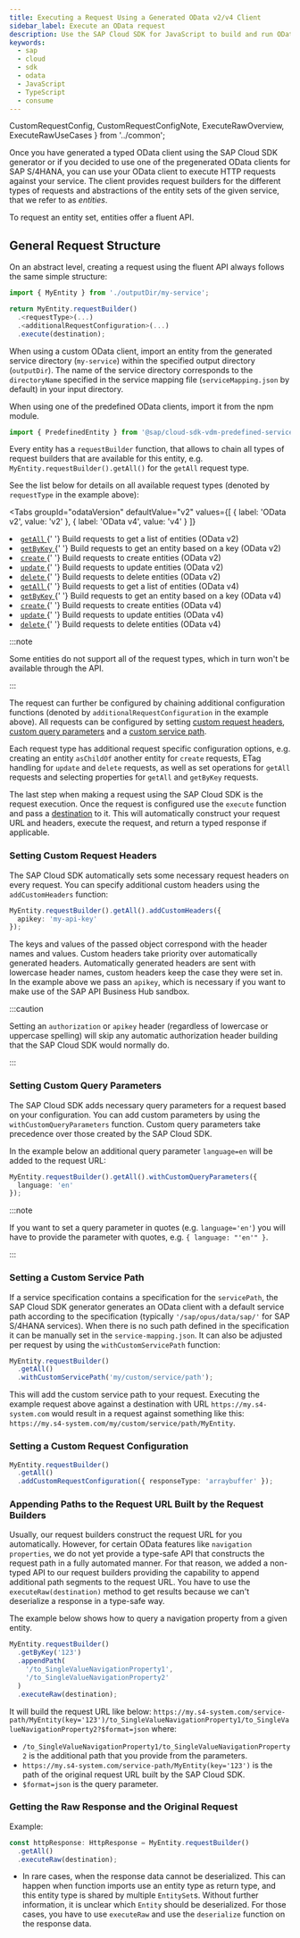 ```yaml
---
title: Executing a Request Using a Generated OData v2/v4 Client
sidebar_label: Execute an OData request
description: Use the SAP Cloud SDK for JavaScript to build and run OData requests in a type-safe way.
keywords:
  - sap
  - cloud
  - sdk
  - odata
  - JavaScript
  - TypeScript
  - consume
---
```


  CustomRequestConfig,
  CustomRequestConfigNote,
  ExecuteRawOverview,
  ExecuteRawUseCases
} from '../common';

Once you have generated a typed OData client using the SAP Cloud SDK generator or if you decided to use one of the pregenerated OData clients for SAP S/4HANA, you can use your OData client to execute HTTP requests against your service.
The client provides request builders for the different types of requests and abstractions of the entity sets of the given service, that we refer to as _entities_.

To request an entity set, entities offer a fluent API.

## General Request Structure

On an abstract level, creating a request using the fluent API always follows the same simple structure:

```ts
import { MyEntity } from './outputDir/my-service';

return MyEntity.requestBuilder()
  .<requestType>(...)
  .<additionalRequestConfiguration>(...)
  .execute(destination);
```

When using a custom OData client, import an entity from the generated service directory (`my-service`) within the specified output directory (`outputDir`).
The name of the service directory corresponds to the `directoryName` specified in the service mapping file (`serviceMapping.json` by default) in your input directory.

When using one of the predefined OData clients, import it from the npm module.

```ts
import { PredefinedEntity } from '@sap/cloud-sdk-vdm-predefined-service';
```

Every entity has a `requestBuilder` function, that allows to chain all types of request builders that are available for this entity, e.g. `MyEntity.requestBuilder().getAll()` for the `getAll` request type.

See the list below for details on all available request types (denoted by `requestType` in the example above):

<Tabs
  groupId="odataVersion"
  defaultValue="v2"
  values={[
    { label: 'OData v2', value: 'v2' },
    { label: 'OData v4', value: 'v4' }
  ]}
>
  <TabItem value="v2">
    <li>
      <a href="./use-odata-v2-type-safe-client-for-javascript-typescript#getall-request-builder">
        <code>getAll</code>
      </a>{' '}
      Build requests to get a list of entities (OData v2)
    </li>
    <li>
      <a href="./use-odata-v2-type-safe-client-for-javascript-typescript#getbykey-request-builder">
        <code>getByKey</code>
      </a>{' '}
      Build requests to get an entity based on a key (OData v2)
    </li>
    <li>
      <a href="./use-odata-v2-type-safe-client-for-javascript-typescript#create-request-builder">
        <code>create</code>
      </a>{' '}
      Build requests to create entities (OData v2)
    </li>
    <li>
      <a href="./use-odata-v2-type-safe-client-for-javascript-typescript#update-request-builder">
        <code>update</code>
      </a>{' '}
      Build requests to update entities (OData v2)
    </li>
    <li>
      <a href="./use-odata-v2-type-safe-client-for-javascript-typescript#delete-request-builder">
        <code>delete</code>
      </a>{' '}
      Build requests to delete entities (OData v2)
    </li>
  </TabItem>
  <TabItem value="v4">
    <li>
      <a href="./use-odata-v4-type-safe-client-for-javascript-typescript#getall-request-builder">
        <code>getAll</code>
      </a>{' '}
      Build requests to get a list of entities (OData v4)
    </li>
    <li>
      <a href="./use-odata-v4-type-safe-client-for-javascript-typescript#getbykey-request-builder">
        <code>getByKey</code>
      </a>{' '}
      Build requests to get an entity based on a key (OData v4)
    </li>
    <li>
      <a href="./use-odata-v4-type-safe-client-for-javascript-typescript#create-request-builder">
        <code>create</code>
      </a>{' '}
      Build requests to create entities (OData v4)
    </li>
    <li>
      <a href="./use-odata-v4-type-safe-client-for-javascript-typescript#update-request-builder">
        <code>update</code>
      </a>{' '}
      Build requests to update entities (OData v4)
    </li>
    <li>
      <a href="./use-odata-v4-type-safe-client-for-javascript-typescript#delete-request-builder">
        <code>delete</code>
      </a>{' '}
      Build requests to delete entities (OData v4)
    </li>
  </TabItem>
</Tabs>

:::note

Some entities do not support all of the request types, which in turn won't be available through the API.

:::

The request can further be configured by chaining additional configuration functions (denoted by `additionalRequestConfiguration` in the example above).
All requests can be configured by setting [custom request headers](#setting-custom-request-headers), [custom query parameters](#setting-custom-query-parameters) and a [custom service path](#setting-a-custom-service-path).

Each request type has additional request specific configuration options, e.g. creating an entity `asChildOf` another entity for `create` requests, ETag handling for `update` and `delete` requests, as well as set operations for `getAll` requests and selecting properties for `getAll` and `getByKey` requests.

The last step when making a request using the SAP Cloud SDK is the request execution.
Once the request is configured use the `execute` function and pass a [destination](../connectivity/destination) to it.
This will automatically construct your request URL and headers, execute the request, and return a typed response if applicable.

### Setting Custom Request Headers

The SAP Cloud SDK automatically sets some necessary request headers on every request.
You can specify additional custom headers using the `addCustomHeaders` function:

```ts
MyEntity.requestBuilder().getAll().addCustomHeaders({
  apikey: 'my-api-key'
});
```

The keys and values of the passed object correspond with the header names and values.
Custom headers take priority over automatically generated headers.
Automatically generated headers are sent with lowercase header names, custom headers keep the case they were set in.
In the example above we pass an `apikey`, which is necessary if you want to make use of the SAP API Business Hub sandbox.

:::caution

Setting an `authorization` or `apikey` header (regardless of lowercase or uppercase spelling) will skip any automatic authorization header building that the SAP Cloud SDK would normally do.

:::

### Setting Custom Query Parameters

The SAP Cloud SDK adds necessary query parameters for a request based on your configuration.
You can add custom parameters by using the `withCustomQueryParameters` function.
Custom query parameters take precedence over those created by the SAP Cloud SDK.

In the example below an additional query parameter `language=en` will be added to the request URL:

```ts
MyEntity.requestBuilder().getAll().withCustomQueryParameters({
  language: 'en'
});
```

:::note

If you want to set a query parameter in quotes (e.g. `language='en'`) you will have to provide the parameter with quotes, e.g. `{ language: "'en'" }`.

:::

### Setting a Custom Service Path

If a service specification contains a specification for the `servicePath`, the SAP Cloud SDK generator generates an OData client with a default service path according to the specification (typically `'/sap/opus/data/sap/'` for SAP S/4HANA services).
When there is no such path defined in the specification it can be manually set in the `service-mapping.json`.
It can also be adjusted per request by using the `withCustomServicePath` function:

```ts
MyEntity.requestBuilder()
  .getAll()
  .withCustomServicePath('my/custom/service/path');
```

This will add the custom service path to your request.
Executing the example request above against a destination with URL `https://my.s4-system.com` would result in a request against something like this: `https://my.s4-system.com/my/custom/service/path/MyEntity`.

### Setting a Custom Request Configuration

<CustomRequestConfig />

```ts
MyEntity.requestBuilder()
  .getAll()
  .addCustomRequestConfiguration({ responseType: 'arraybuffer' });
```

<CustomRequestConfigNote />

### Appending Paths to the Request URL Built by the Request Builders

Usually, our request builders construct the request URL for you automatically.
However, for certain OData features like `navigation properties`, we do not yet provide a type-safe API that constructs the request path in a fully automated manner.
For that reason, we added a non-typed API to our request builders providing the capability to append additional path segments to the request URL.
You have to use the `executeRaw(destination)` method to get results because we can't deserialize a response in a type-safe way.

The example below shows how to query a navigation property from a given entity.

```ts
MyEntity.requestBuilder()
  .getByKey('123')
  .appendPath(
    '/to_SingleValueNavigationProperty1',
    '/to_SingleValueNavigationProperty2'
  )
  .executeRaw(destination);
```

It will build the request URL like below:
`https://my.s4-system.com/service-path/MyEntity(key='123')/to_SingleValueNavigationProperty1/to_SingleValueNavigationProperty2?$format=json`
where:

- `/to_SingleValueNavigationProperty1/to_SingleValueNavigationProperty2` is the additional path that you provide from the parameters.
- `https://my.s4-system.com/service-path/MyEntity(key='123')` is the path of the original request URL built by the SAP Cloud SDK.
- `$format=json` is the query parameter.

### Getting the Raw Response and the Original Request

<ExecuteRawOverview />

Example:

```ts
const httpResponse: HttpResponse = MyEntity.requestBuilder()
  .getAll()
  .executeRaw(destination);
```

<ExecuteRawUseCases />

<!-- The following ul/li tags + style are necessary to make the bullet points from execute raw look like one list including the following point. -->

<!-- prettier-ignore -->
<ul style={{ 'margin-top': '-16px' }}>
  <li>
    In rare cases, when the response data cannot be deserialized.
    This can happen when function imports use an entity type as return type, and this entity type is shared by multiple <code>EntitySet</code>s.
    Without further information, it is unclear which <code>Entity</code> should be deserialized.
    For those cases, you have to use <code>executeRaw</code> and use the <code>deserialize</code> function on the response data.
  </li>
</ul>

